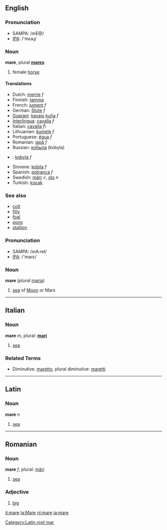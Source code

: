 ==English==
=== Pronunciation ===
*SAMPA: /mE@/
*[[w:IPA|IPA]]: /'mɛəɻ/

=== Noun ===
'''mare''', plural '''[[mares]]'''

# female [[horse]]

==== Translations ====
*Dutch: [[merrie]] ''f''
*Finnish: [[tamma]]
*French: [[jument]] ''f''
*German: [[Stute]] ''f''
*[[Guarani]]: [[kavaju]] [[kuña]] ''f''
*[[Interlingua]]: [[cavalla]] ''f''
*Italian: [[cavalla]] ''f''\
*Lithuanian: [[kumelė]] ''f''
*Portuguese: [[égua]] ''f''
*Romanian: [[iapă]] ''f''
*Russian: [[кобыла]] (kobyla)
*{{sk}}: [[kobyla#Slovak|kobyla]] ''f''
*Slovene: [[kobila]] ''f''
*Spanish: [[potranca]] ''f''
*Swedish: [[märr]] ''c'', [[sto]] ''n''
*Turkish: [[kısrak]]

=== See also ===
*[[colt]]
*[[filly]]
*[[foal]]
*[[pony]]
*[[stallion]]
=== Pronunciation ===
*SAMPA: /mA:reI/
*[[w:IPA|IPA]]: /'marɛ/
===Noun===
'''mare''' (''plural'' [[maria]])

# [[sea]] of [[Moon]] or Mars
----

==Italian==

=== Noun ===

'''mare''' ''m'', plural: '''[[mari]]'''

# [[sea]]

===Related Terms===
*Diminutive: [[maretto]], plural diminutive: [[maretti]]


----

==Latin==

=== Noun ===

'''mare''' ''n''

# [[sea]]

----

==Romanian==

=== Noun ===

'''mare''' ''f'', plural: [[mări]]

# [[sea]]

=== Adjective ===

# [[big]]
[[Category:Latin root mar]]

[[it:mare]]
[[la:Mare]]
[[nl:mare]]
[[ja:mare]]